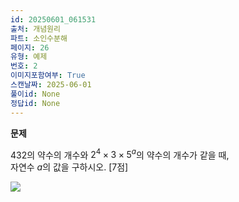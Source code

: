 ```yaml
---
id: 20250601_061531
출처: 개념원리
파트: 소인수분해
페이지: 26
유형: 예제
번호: 2
이미지포함여부: True
스캔날짜: 2025-06-01
풀이id: None
정답id: None
---
```


**문제**

432의 약수의 개수와 $2^4 \times 3 \times 5^a$의 약수의 개수가 같을 때,\
자연수 $a$의 값을 구하시오. \[7점\]

![](./개념원리_소인수분해_26_예제2.png)
